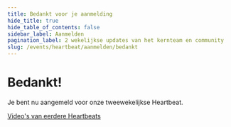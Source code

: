 ```yaml
---
title: Bedankt voor je aanmelding
hide_title: true
hide_table_of_contents: false
sidebar_label: Aanmelden
pagination_label: 2 wekelijkse updates van het kernteam en community
slug: /events/heartbeat/aanmelden/bedankt
---
```


# Bedankt!

Je bent nu aangemeld voor onze tweewekelijkse Heartbeat.

[Video's van eerdere Heartbeats](/events/heartbeat/videos)
